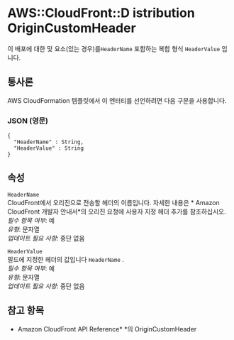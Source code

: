 # AWS::CloudFront::D istribution OriginCustomHeader

이 배포에 대한 및 요소(있는 경우)를`HeaderName` 포함하는 복합 형식 `HeaderValue` 입니다.

## 통사론

AWS CloudFormation 템플릿에서 이 엔터티를 선언하려면 다음 구문을 사용합니다.

### JSON (영문)

```
{
  "HeaderName" : String,
  "HeaderValue" : String
}
```

## 속성

`HeaderName`  
CloudFront에서 오리진으로 전송할 헤더의 이름입니다. 자세한 내용은 * Amazon CloudFront 개발자 안내서*의 오리진 요청에 사용자 지정 헤더 추가를 참조하십시오.  
_필수 항목 여부_: 예  
_유형_: 문자열  
_업데이트 필요 사항_: 중단 없음

`HeaderValue`  
필드에 지정한 헤더의 값입니다 `HeaderName` .  
_필수 항목 여부_: 예  
_유형_: 문자열  
_업데이트 필요 사항_: 중단 없음

## 참고 항목

- Amazon CloudFront API Reference\* \*의 OriginCustomHeader
